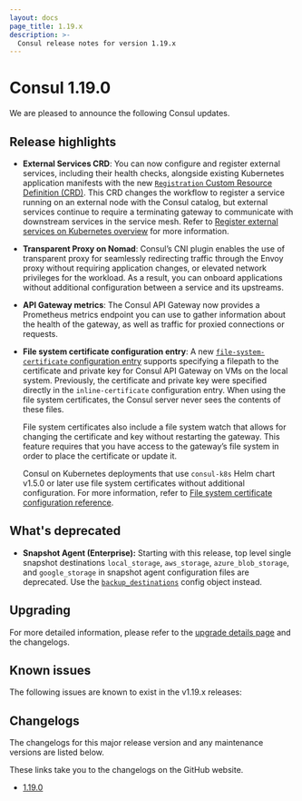 ```yaml
---
layout: docs
page_title: 1.19.x
description: >-
  Consul release notes for version 1.19.x
---
```


# Consul 1.19.0

We are pleased to announce the following Consul updates.

## Release highlights

- **External Services CRD**: You can now configure and register external services, including their health checks, alongside existing Kubernetes application manifests with the new [`Registration` Custom Resource Definition (CRD)](/consul/docs/connect/config-entries/registration). This CRD changes the workflow to register a service running on an external node with the Consul catalog, but external services continue to require a terminating gateway to communicate with downstream services in the service mesh. Refer to [Register external services on Kubernetes overview](/consul/docs/k8s/deployment-configurations/external-service) for more information.

- **Transparent Proxy on Nomad**: Consul’s CNI plugin enables the use of transparent proxy for seamlessly redirecting traffic through the Envoy proxy without requiring application changes, or elevated network privileges for the workload. As a result, you can onboard applications without additional configuration between a service and its upstreams.

- **API Gateway metrics**: The Consul API Gateway now provides a Prometheus metrics endpoint you can use to gather information about the health of the gateway, as well as traffic for proxied connections or requests.

- **File system certificate configuration entry**: A new [`file-system-certificate` configuration entry](/consul/docs/connect/config-entries/file-system-certificate) supports specifying a filepath to the certificate and private key for Consul API Gateway on VMs on the local system. Previously, the certificate and private key were specified directly in the `inline-certificate` configuration entry. When using the file system certificates, the Consul server never sees the contents of these files. 

  File system certificates also include a file system watch that allows for changing the certificate and key without restarting the gateway. This feature requires that you have access to the gateway’s file system in order to place the certificate or update it.

  Consul on Kubernetes deployments that use `consul-k8s` Helm chart v1.5.0 or later use file system certificates without additional configuration. For more information, refer to [File system certificate configuration reference](/consul/docs/connect/config-entries/file-system-certificate).

## What's deprecated

- **Snapshot Agent (Enterprise):** Starting with this release, top level single snapshot destinations `local_storage`, `aws_storage`, `azure_blob_storage`, and `google_storage` in snapshot agent configuration files are deprecated. Use the [`backup_destinations`](/consul/commands/snapshot/agent#config-file) config object instead.

## Upgrading

For more detailed information, please refer to the [upgrade details page](/consul/docs/upgrading/upgrade-specific) and the changelogs.

## Known issues

The following issues are known to exist in the v1.19.x releases:

## Changelogs

The changelogs for this major release version and any maintenance versions are listed below.

<Note> These links take you to the changelogs on the GitHub website. </Note>

- [1.19.0](https://github.com/hashicorp/consul/releases/tag/v1.19.0)
